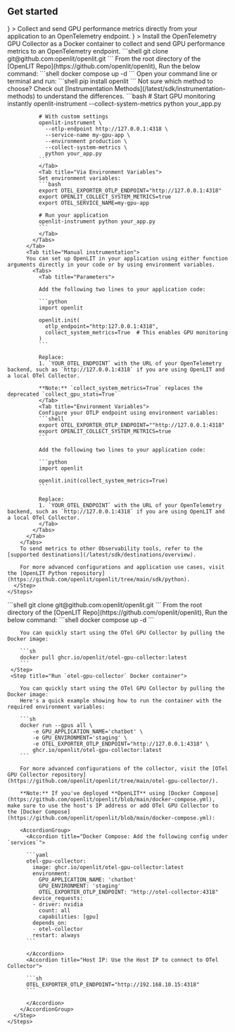 ## Get started 

<CardGroup cols={2}>
  <Card title="OpenLIT SDK" href="#using-the-sdk" 
  icon={
    <svg version="1.1" xmlns="http://www.w3.org/2000/svg" viewBox="0 0 500 500">
    <path d="M0 0 C3 1 3 1 4.08740234 2.58789062 C4.41691895 3.27044922 4.74643555 3.95300781 5.0859375 4.65625 C5.45710693 5.42324219 5.82827637 6.19023437 6.21069336 6.98046875 C6.59491455 7.81191406 6.97913574 8.64335937 7.375 9.5 C7.77275635 10.35207031 8.1705127 11.20414063 8.58032227 12.08203125 C22.46135214 42.65823412 23.66936921 77.60953263 12.21386719 109.16552734 C7.69637021 120.77847017 1.77281789 131.92419421 -5.5625 142 C-19.59028713 161.71559148 -23.82218724 184.66442954 -20.66601562 208.52490234 C-19.84714145 213.16352495 -18.55850652 217.55005374 -17 222 C-16.649375 223.03640625 -16.29875 224.0728125 -15.9375 225.140625 C-7.75872327 246.83710216 9.08112677 264.34505875 29.96923828 274.12744141 C39.74625261 278.32833696 49.95334681 281.22965412 60.6171875 280.95703125 C62.12759047 280.93460465 63.63800818 280.91315354 65.1484375 280.89257812 C67.49586263 280.85588442 69.84250562 280.81333293 72.18945312 280.75317383 C94.82425605 280.2017515 112.58069249 287.00300851 129.125 302.75 C142.57589518 316.576269 148.43546789 333.9686872 148.36645508 352.97875977 C147.74041052 376.94909019 134.1276686 398.81320938 118.0390625 415.83984375 C116.14010674 417.85157275 114.38578319 419.9303668 112.625 422.0625 C108.29366055 427.02258227 103.19760221 430.98719721 98 435 C97.12214844 435.68191406 96.24429688 436.36382812 95.33984375 437.06640625 C62.01189038 462.14826806 20.12413718 472.44067076 -21.1887207 467.17993164 C-38.14197142 464.62309806 -53.62378264 459.52101412 -69 452 C-70.01586182 451.5064502 -70.01586182 451.5064502 -71.05224609 451.00292969 C-80.10532401 446.54855777 -88.15784157 441.39887831 -96 435 C-96.56605957 434.54077148 -97.13211914 434.08154297 -97.71533203 433.60839844 C-130.00202047 407.25371691 -150.64903751 369.56694426 -155 328 C-155.30590475 322.66321144 -155.3910867 317.34327068 -155.375 312 C-155.37412384 311.28211304 -155.37324768 310.56422607 -155.37234497 309.82458496 C-155.21792238 271.22641679 -139.95438247 240.07796513 -118.82714844 208.72949219 C-107.68630212 192.17018281 -97.41280352 175.02126205 -87 158 C-86.46962128 157.13353851 -86.46962128 157.13353851 -85.92852783 156.24957275 C-71.1484922 132.10055157 -56.82179894 107.71181912 -43 83 C-42.38930664 81.91154785 -41.77861328 80.8230957 -41.14941406 79.70166016 C-26.52867806 53.60487159 -12.57175173 27.15127707 0 0 Z " fill="#F97905" transform="translate(248,16)"/>
    <path d="M0 0 C0.73619064 -0.00570007 1.47238129 -0.01140015 2.23088074 -0.01727295 C3.78842741 -0.02671256 5.34599395 -0.03325281 6.90356445 -0.03710938 C9.27395961 -0.04679731 11.64348078 -0.07782175 14.01367188 -0.109375 C15.52994279 -0.11590741 17.04621988 -0.12115695 18.5625 -0.125 C19.26582962 -0.1373468 19.96915924 -0.1496936 20.69380188 -0.16241455 C25.35837983 -0.14153847 28.53973169 0.7054593 32.48046875 3.203125 C34.91637037 6.85697743 34.54314256 8.00611987 34.12109375 12.28515625 C33.23232785 26.20430365 33.76624894 38.03522688 43.41796875 49.015625 C52.98005624 58.71342363 63.46606113 59.5697118 76.66430664 59.89526367 C84.39659004 59.94821934 92.13559075 59.76408921 99.85305786 59.27194214 C100.78334808 59.22175934 101.71363831 59.17157654 102.67211914 59.11987305 C103.48290421 59.0646196 104.29368927 59.00936615 105.12904358 58.95243835 C108.34910391 59.29573064 110.01209677 60.09943881 112.48046875 62.203125 C113.11538696 65.16320801 113.11538696 65.16320801 113.12744141 68.83007812 C113.136203 69.4986937 113.1449646 70.16730927 113.1539917 70.85618591 C113.17599838 73.06624254 113.16143177 75.2742981 113.14453125 77.484375 C113.1478991 79.01990137 113.15275147 80.55542514 113.1590271 82.09094238 C113.16640003 85.30909608 113.15568056 88.52655588 113.13232422 91.74462891 C113.10383479 95.87122065 113.12023672 99.99618673 113.15018654 104.12271881 C113.16824901 107.29352076 113.16250664 110.46393683 113.14954758 113.63475037 C113.14621058 115.15620618 113.15031104 116.67769695 113.16194534 118.19911194 C113.17463856 120.32574311 113.15530639 122.44973738 113.12744141 124.57617188 C113.12346344 125.78623901 113.11948547 126.99630615 113.11538696 128.24304199 C112.48046875 131.203125 112.48046875 131.203125 110.2494812 133.10317993 C107.39215531 134.23820607 105.57993918 134.53153015 102.52929688 134.42919922 C101.09124695 134.39595047 101.09124695 134.39595047 99.62414551 134.36203003 C98.08349426 134.31044235 98.08349426 134.31044235 96.51171875 134.2578125 C94.30862814 134.23133882 92.10549801 134.2080033 89.90234375 134.1875 C86.44895035 134.14249827 83.0005178 134.07881536 79.54882812 133.95996094 C63.5284852 133.13186085 63.5284852 133.13186085 49.43359375 139.6328125 C41.3720909 148.17130007 43.0853155 162.17111318 43.38671875 173.11328125 C43.46709278 175.44116841 43.55524334 177.7686308 43.64611816 180.09613037 C43.78729387 184.04097998 43.85865213 187.98702117 43.93359375 191.93359375 C44.01921874 196.35941019 44.11127877 200.7838726 44.26031494 205.20806885 C44.32336823 207.15710114 44.32336823 207.15710114 44.38769531 209.14550781 C44.42912659 210.29432434 44.47055786 211.44314087 44.51324463 212.62677002 C44.48046875 215.203125 44.48046875 215.203125 43.48046875 216.203125 C41.70348736 216.31785837 39.9219543 216.36276701 38.14135742 216.38012695 C36.42773262 216.39937981 36.42773262 216.39937981 34.67948914 216.41902161 C33.4317421 216.42640854 32.18399506 216.43379547 30.8984375 216.44140625 C28.97890007 216.45351387 28.97890007 216.45351387 27.02058411 216.46586609 C24.29928722 216.48092188 21.57801664 216.49074091 18.85668945 216.49829102 C15.40155136 216.50926003 11.94707451 216.54353307 8.49216747 216.58346272 C5.1692869 216.61623567 1.846467 216.6204375 -1.4765625 216.62890625 C-2.702043 216.64641434 -3.9275235 216.66392242 -5.19013977 216.68196106 C-17.30306881 216.6518553 -26.88801788 213.52307516 -36.51953125 206.203125 C-37.55078125 205.48125 -38.58203125 204.759375 -39.64453125 204.015625 C-47.98012265 196.79144579 -52.98227793 184.91273642 -54.51953125 174.203125 C-54.78280851 169.37189647 -54.79621431 164.5408002 -54.83203125 159.703125 C-54.86103516 158.39730469 -54.89003906 157.09148437 -54.91992188 155.74609375 C-54.92830078 154.48410156 -54.93667969 153.22210938 -54.9453125 151.921875 C-54.95989502 150.77654297 -54.97447754 149.63121094 -54.98950195 148.45117188 C-54.26116317 143.41749957 -51.75388174 140.34252545 -48.08203125 136.953125 C-43.2573074 133.65819164 -39.55533991 132.96424848 -33.73242188 133.09057617 C-32.3595807 133.11302772 -30.98673716 133.13533443 -29.6138916 133.15751648 C-28.89139725 133.17279577 -28.16890289 133.18807507 -27.42451477 133.20381737 C-23.56067737 133.27645784 -19.69643349 133.28603841 -15.83203125 133.30664062 C-10.93108167 133.33614155 -6.03252099 133.38367285 -1.1328125 133.5012207 C18.54659635 134.8365118 18.54659635 134.8365118 36.44303894 128.58602905 C43.37854669 121.79369729 44.55348974 112.49713963 44.74707031 103.17089844 C44.73271691 101.2023497 44.70616252 99.23385552 44.66796875 97.265625 C44.66164429 96.26776978 44.65531982 95.26991455 44.64880371 94.24182129 C44.43620442 80.865289 42.88522719 70.18275291 33.23046875 60.453125 C23.76872913 52.01204875 14.20996024 50.08577343 1.76269531 50.69433594 C-0.40517551 50.84993064 -2.57102655 51.0421874 -4.73071289 51.28637695 C-8.97912158 51.15955323 -11.27314656 49.3706721 -14.30273438 46.53271484 C-16.09810075 43.09543838 -15.98728964 39.71987498 -15.98828125 35.9296875 C-15.99589478 35.12832367 -16.0035083 34.32695984 -16.01135254 33.50131226 C-16.02214106 31.80852365 -16.0250117 30.11566855 -16.02050781 28.42285156 C-16.01953695 25.84326063 -16.06113635 23.26666046 -16.10546875 20.6875 C-16.11067738 19.03906867 -16.11336392 17.39062705 -16.11328125 15.7421875 C-16.13787415 14.59346664 -16.13787415 14.59346664 -16.16296387 13.42153931 C-16.111789 9.42120444 -15.69351035 6.91599434 -13.16992188 3.73193359 C-9.06010722 -0.18935051 -5.3878874 0.03227768 0 0 Z " fill="#F95A1D" transform="translate(301.51953125,58.796875)"/>
    <path d="M0 0 C0.75595459 0.81259277 1.51190918 1.62518555 2.29077148 2.46240234 C6.81707283 6.20736754 11.71767693 5.67331302 17.34765625 5.6015625 C18.98183754 5.61357193 18.98183754 5.61357193 20.64903259 5.62582397 C24.12056916 5.64886174 27.5909322 5.63943779 31.0625 5.625 C34.53741792 5.62115207 38.01181933 5.62458725 41.48667908 5.64559937 C43.64579685 5.65768497 45.80505975 5.6550255 47.96412659 5.63589478 C48.94542038 5.63955048 49.92671417 5.64320618 50.93774414 5.64697266 C51.79678848 5.64299469 52.65583282 5.63901672 53.54090881 5.63491821 C56.75792016 6.1125224 58.51413704 6.88513616 61 9 C61.63491821 11.96008301 61.63491821 11.96008301 61.64697266 15.62695312 C61.65573425 16.2955687 61.66449585 16.96418427 61.67352295 17.65306091 C61.69552963 19.86311754 61.68096302 22.0711731 61.6640625 24.28125 C61.66743035 25.81677637 61.67228272 27.35230014 61.67855835 28.88781738 C61.68593128 32.10597108 61.67521181 35.32343088 61.65185547 38.54150391 C61.62336604 42.66809565 61.63976797 46.79306173 61.66971779 50.91959381 C61.68778026 54.09039576 61.68203789 57.26081183 61.66907883 60.43162537 C61.66574183 61.95308118 61.66984229 63.47457195 61.68147659 64.99598694 C61.69416981 67.12261811 61.67483764 69.24661238 61.64697266 71.37304688 C61.64299469 72.58311401 61.63901672 73.79318115 61.63491821 75.03991699 C61 78 61 78 58.78764343 79.88716125 C55.89223779 81.04301912 53.85458192 81.39386375 50.75073242 81.43237305 C49.73005173 81.45216721 48.70937103 81.47196136 47.65776062 81.49235535 C46.02312614 81.50194023 46.02312614 81.50194023 44.35546875 81.51171875 C43.2305452 81.52966995 42.10562164 81.54762115 40.9466095 81.56611633 C37.36027757 81.62021716 33.77407875 81.65411525 30.1875 81.6875 C27.75323669 81.72067317 25.31899094 81.75516282 22.88476562 81.79101562 C16.92329643 81.87594363 10.96181001 81.94429466 5 82 C5 81.01 5 80.02 5 79 C22.16 79 39.32 79 57 79 C57 78.34 57 77.68 57 77 C57.99 77 58.98 77 60 77 C59.89233895 68.87209021 59.77967364 60.74427162 59.66066074 52.61652088 C59.60555169 48.84227645 59.55215136 45.06802412 59.50268555 41.29370117 C59.45486416 37.6496854 59.40251577 34.00575994 59.34705925 30.36185265 C59.32671598 28.97325586 59.30799003 27.58463438 59.29092598 26.19599342 C59.26670363 24.24754726 59.23614106 22.29918307 59.20532227 20.35083008 C59.18200584 18.68870232 59.18200584 18.68870232 59.15821838 16.99299622 C59.01194269 14.22591821 58.62430102 11.69507116 58 9 C57.39500671 9.00222061 56.79001343 9.00444122 56.16668701 9.00672913 C49.87268667 9.0288443 43.57869735 9.04393271 37.28466797 9.05493164 C34.93537955 9.05996189 32.58609427 9.0667868 30.23681641 9.07543945 C26.86099474 9.08756218 23.48521445 9.0932414 20.109375 9.09765625 C19.05820496 9.10281754 18.00703491 9.10797882 16.92401123 9.11329651 C15.94329651 9.11337204 14.96258179 9.11344757 13.95214844 9.11352539 C13.09055115 9.115746 12.22895386 9.11796661 11.34124756 9.12025452 C9.09287013 9.00477013 7.15584672 8.62859079 5 8 C5 7.34 5 6.68 5 6 C3.02 6 1.04 6 -1 6 C-0.67 4.02 -0.34 2.04 0 0 Z " fill="#EF8B65" transform="translate(353,112)"/>
    <path d="M0 0 C0.74330566 -0.0033284 1.48661133 -0.0066568 2.25244141 -0.01008606 C3.82258486 -0.01514419 5.39273903 -0.01749473 6.96289062 -0.01733398 C9.36606483 -0.01952311 11.76878183 -0.03769732 14.171875 -0.05664062 C15.6979151 -0.05957424 17.22395737 -0.06155925 18.75 -0.0625 C19.82822021 -0.07327827 19.82822021 -0.07327827 20.92822266 -0.08427429 C24.63580276 -0.06726934 26.20533939 0.05486167 29.375 2.16796875 C28.26987061 2.18255127 27.16474121 2.19713379 26.02612305 2.2121582 C21.92764861 2.27011141 17.82972533 2.34734394 13.73168945 2.43041992 C11.95769188 2.46368339 10.1835881 2.49171093 8.40942383 2.5144043 C5.85972824 2.54792477 3.31100708 2.6002374 0.76171875 2.65625 C-0.03212723 2.66263992 -0.82597321 2.66902985 -1.64387512 2.6756134 C-5.90232196 2.71324158 -5.90232196 2.71324158 -9.52416992 4.69995117 C-10.06908081 5.42661987 -10.06908081 5.42661987 -10.625 6.16796875 C-11.285 6.16796875 -11.945 6.16796875 -12.625 6.16796875 C-12.64981234 11.0426395 -12.6679131 15.91727307 -12.67993164 20.79199219 C-12.68494473 22.44857423 -12.69175689 24.10515188 -12.70043945 25.76171875 C-12.71263793 28.14975064 -12.71825867 30.53772377 -12.72265625 32.92578125 C-12.72781754 33.66039581 -12.73297882 34.39501038 -12.73829651 35.15188599 C-12.73874023 39.26575697 -12.42710299 43.13247484 -11.625 47.16796875 C-10.70686523 47.18778809 -9.78873047 47.20760742 -8.84277344 47.22802734 C-5.42828175 47.3062383 -2.01422298 47.39293459 1.39990234 47.48535156 C2.87605536 47.52357541 4.35229943 47.55843978 5.82861328 47.58984375 C7.95378094 47.63563861 10.07832542 47.69360712 12.203125 47.75390625 C14.1197998 47.8010376 14.1197998 47.8010376 16.07519531 47.84912109 C20.67702476 48.29377848 23.23676844 49.60203219 26.1875 53.10546875 C26.909375 54.11609375 27.63125 55.12671875 28.375 56.16796875 C28.045 57.15796875 27.715 58.14796875 27.375 59.16796875 C27.03355957 58.67135742 26.69211914 58.17474609 26.34033203 57.66308594 C23.60913037 54.30069944 21.58411188 52.40926164 17.25292969 51.54492188 C13.57163433 51.36264911 9.9350756 51.34600941 6.25 51.41796875 C3.74745438 51.43586233 1.24478442 51.44155535 -1.2578125 51.43359375 C-2.36012207 51.45196289 -3.46243164 51.47033203 -4.59814453 51.48925781 C-8.89873915 51.03276624 -11.29881068 49.4102726 -14.40820312 46.49755859 C-16.2035695 43.06028213 -16.09275839 39.68471873 -16.09375 35.89453125 C-16.10136353 35.09316742 -16.10897705 34.29180359 -16.11682129 33.46615601 C-16.12760981 31.7733674 -16.13048045 30.0805123 -16.12597656 28.38769531 C-16.1250057 25.80810438 -16.1666051 23.23150421 -16.2109375 20.65234375 C-16.21614613 19.00391242 -16.21883267 17.3554708 -16.21875 15.70703125 C-16.23514526 14.94121735 -16.25154053 14.17540344 -16.26843262 13.38638306 C-16.21725775 9.38604819 -15.7989791 6.88083809 -13.27539062 3.69677734 C-9.13279252 -0.25578632 -5.42705527 0.00840184 0 0 Z " fill="#EB865B" transform="translate(301.625,58.83203125)"/>
    <path d="M0 0 C-0.85306229 0.68302689 -1.70612457 1.36605377 -2.58503723 2.06977844 C-7.26138903 6.07424734 -11.3115632 9.6315432 -13.06576538 15.66659546 C-13.36576255 19.76057665 -13.33021015 23.69983437 -13.13671875 27.79296875 C-13.11172944 29.27549707 -13.09228448 30.75812809 -13.07807922 32.24079895 C-13.0270985 36.10463272 -12.90488101 39.96280924 -12.76568604 43.82434082 C-12.63494562 47.77594704 -12.56799519 51.72856687 -12.49804688 55.68164062 C-12.41850095 60.11505574 -12.33321326 64.54728146 -12.19450378 68.97929382 C-12.15569595 70.28187637 -12.11688812 71.58445892 -12.0769043 72.92651367 C-12.03848923 74.07834641 -12.00007416 75.23017914 -11.960495 76.41691589 C-12 79 -12 79 -13 80 C-14.8037898 80.10427487 -16.61166824 80.13854319 -18.41845703 80.14526367 C-19.57701202 80.15164352 -20.73556702 80.15802338 -21.92922974 80.16459656 C-23.8243782 80.16626579 -23.8243782 80.16626579 -25.7578125 80.16796875 C-27.04936249 80.17129715 -28.34091248 80.17462555 -29.67160034 80.17805481 C-32.41388787 80.18405555 -35.15614386 80.18589398 -37.8984375 80.18530273 C-41.39869556 80.1852016 -44.89874855 80.19879895 -48.39895821 80.21607494 C-51.74774572 80.22993541 -55.09649671 80.2292859 -58.4453125 80.23046875 C-59.69659943 80.23765427 -60.94788635 80.24483978 -62.23709106 80.25224304 C-68.20507235 80.23664918 -73.38072725 80.08770514 -79 78 C-75.65301432 76.93655572 -72.96908814 77.0500234 -69.49316406 77.41772461 C-63.35768373 77.99695437 -57.2691498 78.21457327 -51.109375 78.31640625 C-50.15820801 78.33505737 -49.20704102 78.3537085 -48.22705078 78.3729248 C-44.7347787 78.44029848 -41.242381 78.5010306 -37.75 78.5625 C-29.9125 78.706875 -22.075 78.85125 -14 79 C-14.33 56.23 -14.66 33.46 -15 10 C-14.34 9.67 -13.68 9.34 -13 9 C-13 8.34 -13 7.68 -13 7 C-11.68 7 -10.36 7 -9 7 C-9 6.01 -9 5.02 -9 4 C-8.01 4 -7.02 4 -6 4 C-6 2.68 -6 1.36 -6 0 C-3 -1 -3 -1 0 0 Z " fill="#E19672" transform="translate(358,195)"/>
    <path d="M0 0 C0.495 0.99 0.495 0.99 1 2 C1.99 2.495 1.99 2.495 3 3 C-0.52424045 4.08289317 -3.80233275 4.13708559 -7.47753906 4.15771484 C-8.79280579 4.16797699 -10.10807251 4.17823914 -11.4631958 4.18881226 C-12.16389442 4.19225018 -12.86459305 4.1956881 -13.58652496 4.19923019 C-15.79025586 4.21106983 -17.99379522 4.23053668 -20.19744873 4.25234985 C-26.46180777 4.31378617 -32.72614665 4.36790827 -38.99072266 4.40136719 C-42.82751325 4.42240688 -46.66395278 4.45778426 -50.50054169 4.50212479 C-51.95641679 4.51621218 -53.41235399 4.52499069 -54.86829376 4.52817917 C-65.78156787 4.52114187 -65.78156787 4.52114187 -76 8 C-76.33 8.66 -76.66 9.32 -77 10 C-78.32 10 -79.64 10 -81 10 C-81 10.66 -81 11.32 -81 12 C-81.66 12 -82.32 12 -83 12 C-81.21595532 7.45879535 -78.08649991 5.02671692 -73.76812744 2.90174866 C-70.40689211 1.80678843 -67.55826943 1.72666565 -64.02246094 1.69702148 C-63.34058716 1.68858215 -62.65871338 1.68014282 -61.95617676 1.67144775 C-59.71556867 1.64577786 -57.47509192 1.63355817 -55.234375 1.62109375 C-53.67448898 1.6049132 -52.11461303 1.58773262 -50.55474854 1.56959534 C-46.45842127 1.52399899 -42.36208053 1.489139 -38.265625 1.45739746 C-31.69461443 1.40542373 -25.12375106 1.34052862 -18.55292511 1.26918221 C-16.25451486 1.24629431 -13.95612362 1.23006361 -11.65765381 1.21446228 C-10.25842066 1.20106267 -8.85918955 1.18744848 -7.45996094 1.17358398 C-5.62059967 1.15931618 -5.62059967 1.15931618 -3.74407959 1.14476013 C-1.08846759 1.31142568 -1.08846759 1.31142568 0 0 Z " fill="#F08B63" transform="translate(332,190)"/>
    <path d="M0 0 C1.18851562 0.00902344 2.37703125 0.01804687 3.6015625 0.02734375 C4.51679688 0.03894531 5.43203125 0.05054688 6.375 0.0625 C-13.01206447 12.98720965 -48.99198273 10.18307472 -70.625 6.0625 C-70.625 5.7325 -70.625 5.4025 -70.625 5.0625 C-70.05616592 5.06694122 -69.48733185 5.07138245 -68.90126038 5.07595825 C-62.94713875 5.12042163 -56.99306479 5.1504614 -51.03881836 5.17236328 C-48.82069989 5.18238174 -46.6025945 5.19600026 -44.38452148 5.21337891 C-41.18470011 5.23781051 -37.98505433 5.24902496 -34.78515625 5.2578125 C-33.80354019 5.26813507 -32.82192413 5.27845764 -31.81056213 5.28909302 C-26.49381941 5.28994717 -21.6988911 4.86027732 -16.54930115 3.50534058 C-13.89047565 2.89346347 -11.33796767 2.92337345 -8.625 3.0625 C-8.625 2.4025 -8.625 1.7425 -8.625 1.0625 C-5.74084117 -0.37957941 -3.20778472 -0.03144887 0 0 Z " fill="#EE9F53" transform="translate(290.625,475.9375)"/>
    <path d="M0 0 C0.75450439 0.81114258 1.50900879 1.62228516 2.28637695 2.45800781 C6.82344621 6.21185358 11.77094119 5.70977723 17.41796875 5.671875 C19.05926506 5.69099945 19.05926506 5.69099945 20.73371887 5.71051025 C24.21857742 5.74676245 27.7024696 5.74951894 31.1875 5.75 C34.68288174 5.77161349 38.17811747 5.80006344 41.67341614 5.83233643 C43.84580127 5.85009792 46.01826289 5.86038129 48.1907196 5.86248779 C49.17216446 5.86629456 50.15360931 5.87010132 51.16479492 5.87402344 C52.02828049 5.87448669 52.89176605 5.87494995 53.78141785 5.87542725 C56 6 56 6 59 7 C59.495 10.465 59.495 10.465 60 14 C59.34 13.34 58.68 12.68 58 12 C58 11.01 58 10.02 58 9 C57.39500671 9.00222061 56.79001343 9.00444122 56.16668701 9.00672913 C49.87268667 9.0288443 43.57869735 9.04393271 37.28466797 9.05493164 C34.93537955 9.05996189 32.58609427 9.0667868 30.23681641 9.07543945 C26.86099474 9.08756218 23.48521445 9.0932414 20.109375 9.09765625 C19.05820496 9.10281754 18.00703491 9.10797882 16.92401123 9.11329651 C15.94329651 9.11337204 14.96258179 9.11344757 13.95214844 9.11352539 C13.09055115 9.115746 12.22895386 9.11796661 11.34124756 9.12025452 C9.09287013 9.00477013 7.15584672 8.62859079 5 8 C5 7.34 5 6.68 5 6 C3.02 6 1.04 6 -1 6 C-0.67 4.02 -0.34 2.04 0 0 Z " fill="#F07D52" transform="translate(353,112)"/>
    <path d="M0 0 C1.32 0.33 2.64 0.66 4 1 C-0.53959721 6.46170289 -5.25216446 11.77170719 -11 16 C-11.66 16 -12.32 16 -13 16 C-13.75 13.75 -13.75 13.75 -14 11 C-12.1875 8.6875 -12.1875 8.6875 -10 7 C-9.34 7 -8.68 7 -8 7 C-7.67 5.35 -7.34 3.7 -7 2 C-2.25 2.875 -2.25 2.875 0 4 C0 2.68 0 1.36 0 0 Z M-5 3 C-4 5 -4 5 -4 5 Z " fill="#F58928" transform="translate(360,433)"/>
    <path d="M0 0 C5.03227905 1.48339569 7.93289784 4.47030469 11.5 8.125 C12.07516357 8.70741455 12.65032715 9.2898291 13.24291992 9.88989258 C23 19.96806701 23 19.96806701 23 25 C19.99390037 23.99796679 18.93823179 23.39971554 17 21 C17 20.01 17 19.02 17 18 C16.34 18 15.68 18 15 18 C15 16.68 15 15.36 15 14 C12.69 13.67 10.38 13.34 8 13 C7.6596875 11.6078125 7.6596875 11.6078125 7.3125 10.1875 C5.75837871 6.41320544 4.44428247 5.94292857 1 4 C0.1875 1.8125 0.1875 1.8125 0 0 Z " fill="#F18E32" transform="translate(364,309)"/>
    <path d="M0 0 C1.32 0.33 2.64 0.66 4 1 C4 17.5 4 34 4 51 C2.68 51.66 1.36 52.32 0 53 C-0.33 53.99 -0.66 54.98 -1 56 C-2.95597184 57.39712274 -4.95436401 58.73779907 -7 60 C-7.66 59.67 -8.32 59.34 -9 59 C-8.21536377 58.47277344 -7.43072754 57.94554687 -6.62231445 57.40234375 C-1.38770001 53.20167072 2.09473005 49.80125954 2.93994141 42.921875 C3.29353745 36.93940174 3.05725945 30.98227803 2.8125 25 C2.7744128 22.90763529 2.74116793 20.81517653 2.71289062 18.72265625 C2.63716922 14.91289569 2.55718801 11.10428246 2.40161133 7.296875 C2.3728743 6.53729492 2.34413727 5.77771484 2.31452942 4.99511719 C2.0931468 2.68649593 2.0931468 2.68649593 0 0 Z " fill="#D97E5A" transform="translate(342,130)"/>
    <path d="M0 0 C1.9375 0.75 1.9375 0.75 4 2 C4.75 4.125 4.75 4.125 5 6 C5.66 6 6.32 6 7 6 C7.33 7.65 7.66 9.3 8 11 C8.99 11.33 9.98 11.66 11 12 C12.6875 15.0625 12.6875 15.0625 14 18 C14.99 18 15.98 18 17 18 C17.33 18.99 17.66 19.98 18 21 C18.66 21.33 19.32 21.66 20 22 C20.33333333 23.66666667 20.66666667 25.33333333 21 27 C21.66 27.33 22.32 27.66 23 28 C22.67 28.99 22.34 29.98 22 31 C15.61956112 23.88504325 9.55076494 16.71672072 4.25 8.75 C3.60538818 7.78501587 3.60538818 7.78501587 2.94775391 6.80053711 C0 2.27175947 0 2.27175947 0 0 Z " fill="#F0A861" transform="translate(114,406)"/>
    <path d="M0 0 C0.33 0 0.66 0 1 0 C0.47162512 6.4105242 -0.70388989 11.99828384 -2.8125 18.0625 C-3.06064453 18.81337891 -3.30878906 19.56425781 -3.56445312 20.33789062 C-5.30861488 25.47273834 -7.48594687 30.19548632 -10 35 C-10.33 35 -10.66 35 -11 35 C-11 33.02 -11 31.04 -11 29 C-10.67 29 -10.34 29 -10 29 C-9.67 27.35 -9.34 25.7 -9 24 C-8.34 24 -7.68 24 -7 24 C-7 22.35 -7 20.7 -7 19 C-6.34 19 -5.68 19 -5 19 C-4.7834375 17.1128125 -4.7834375 17.1128125 -4.5625 15.1875 C-4.26251314 12.57332877 -3.84186703 10.52560108 -3 8 C-2.34 8 -1.68 8 -1 8 C-1.020625 6.865625 -1.04125 5.73125 -1.0625 4.5625 C-1 1 -1 1 0 0 Z " fill="#EFA156" transform="translate(264,104)"/>
    <path d="M0 0 C1.44197868 2.88395737 1.58833581 5.82430479 2 9 C1.34 9 0.68 9 0 9 C0 8.34 0 7.68 0 7 C-0.99 7 -1.98 7 -3 7 C-3.0825 7.639375 -3.165 8.27875 -3.25 8.9375 C-4.29520372 13.20541517 -6.14091826 17.03107667 -8 21 C-9.32 21 -10.64 21 -12 21 C-12.33 22.98 -12.66 24.96 -13 27 C-13.66 26.67 -14.32 26.34 -15 26 C-13.49976334 20.38304249 -10.68868655 16.08729032 -7.5 11.3125 C-7.00113281 10.55388672 -6.50226563 9.79527344 -5.98828125 9.01367188 C-4.66545975 7.00461456 -3.33517107 5.00086313 -2 3 C-1.34 2.01 -0.68 1.02 0 0 Z " fill="#ED9F52" transform="translate(124,233)"/>
    <path d="M0 0 C3 1 3 1 5 3 C5.99 3 6.98 3 8 3 C10.00293347 6.00440021 10.49271626 7.70993945 11.125 11.1875 C11.29257812 12.08855469 11.46015625 12.98960937 11.6328125 13.91796875 C11.75398438 14.60503906 11.87515625 15.29210937 12 16 C8.21442819 14.51251262 6.58432807 12.44650134 4.3125 9.125 C3.71050781 8.26132813 3.10851562 7.39765625 2.48828125 6.5078125 C1.15148879 4.25526457 0.44582106 2.55604076 0 0 Z " fill="#F16C3A" transform="translate(252,247)"/>
    <path d="M0 0 C0.33 0 0.66 0 1 0 C1 7.59 1 15.18 1 23 C0.34 23 -0.32 23 -1 23 C-2.35201312 18.94396064 -2.18417967 15.18420555 -2.1875 10.9375 C-2.19974609 10.10927734 -2.21199219 9.28105469 -2.22460938 8.42773438 C-2.22654297 7.63560547 -2.22847656 6.84347656 -2.23046875 6.02734375 C-2.23457764 5.30281006 -2.23868652 4.57827637 -2.24291992 3.83178711 C-2 2 -2 2 0 0 Z " fill="#EE9E50" transform="translate(225,197)"/>
    <path d="M0 0 C0.33 1.32 0.66 2.64 1 4 C0.34 4 -0.32 4 -1 4 C-1.144375 5.093125 -1.28875 6.18625 -1.4375 7.3125 C-2 11 -2 11 -3 14 C-3.0825 14.639375 -3.165 15.27875 -3.25 15.9375 C-4.36029556 18.99081279 -6.36999826 20.20390125 -9 22 C-9.66 22 -10.32 22 -11 22 C-9.48968084 16.73877829 -7.09625809 12.32767414 -4.375 7.625 C-3.95476562 6.88894531 -3.53453125 6.15289062 -3.1015625 5.39453125 C-2.07247236 3.5936235 -1.03689244 1.79642682 0 0 Z " fill="#F19540" transform="translate(219,74)"/>
    <path d="M0 0 C0.515625 0.268125 1.03125 0.53625 1.5625 0.8125 C4.15274238 2.12757272 4.15274238 2.12757272 7.625 3.3125 C11.59015839 5.2950792 11.49918567 6.09788274 13 10 C13.969375 10.309375 14.93875 10.61875 15.9375 10.9375 C19 12 19 12 20.875 15.125 C21.24625 16.07375 21.6175 17.0225 22 18 C17.58382351 16.57053238 14.91541066 14.3596864 11.5625 11.1875 C7.03484367 6.95115133 7.03484367 6.95115133 2.3125 2.9375 C1.549375 2.298125 0.78625 1.65875 0 1 C0 0.67 0 0.34 0 0 Z " fill="#F0AC5F" transform="translate(137,437)"/>
    <path d="M0 0 C0.99 0.33 1.98 0.66 3 1 C4.1875 4.0625 4.1875 4.0625 5 7 C4.34 7 3.68 7 3 7 C3 6.34 3 5.68 3 5 C1.68 5.33 0.36 5.66 -1 6 C-2.485 12.435 -2.485 12.435 -4 19 C-5.32 19 -6.64 19 -8 19 C-6.60121198 14.53202662 -4.86369228 10.36177921 -2.875 6.125 C-2.33617187 4.97257812 -1.79734375 3.82015625 -1.2421875 2.6328125 C-0.62730469 1.32957031 -0.62730469 1.32957031 0 0 Z " fill="#EEB070" transform="translate(248,16)"/>
    <path d="M0 0 C0.82638376 2.89234315 1 4.88742431 1 8 C1.66 8.66 2.32 9.32 3 10 C1.36587557 11.70840281 0.13093906 12.93453047 -2 14 C-2.33 14.99 -2.66 15.98 -3 17 C-5.0625 18.1875 -5.0625 18.1875 -7 19 C-5.17778624 12.38757278 -2.94776396 6.19479329 0 0 Z " fill="#F29843" transform="translate(108,259)"/>
    <path d="M0 0 C1.23835868 1.50398848 2.36324495 3.09927849 3.48046875 4.6953125 C3.15046875 5.6853125 2.82046875 6.6753125 2.48046875 7.6953125 C2.14265381 7.20087646 1.80483887 6.70644043 1.45678711 6.19702148 C-1.30058747 2.79296622 -3.35584349 0.9392629 -7.72216797 0.02392578 C-11.48092909 -0.21681816 -15.19081352 -0.27450739 -18.95703125 -0.2421875 C-20.26091797 -0.25830078 -21.56480469 -0.27441406 -22.90820312 -0.29101562 C-26.11305298 -0.32623376 -29.31468057 -0.32982234 -32.51953125 -0.3046875 C-32.51953125 -0.6346875 -32.51953125 -0.9646875 -32.51953125 -1.3046875 C-28.10323033 -1.50157273 -23.68648459 -1.68557673 -19.26953125 -1.8671875 C-18.01527344 -1.92326172 -16.76101563 -1.97933594 -15.46875 -2.03710938 C-14.26347656 -2.08544922 -13.05820312 -2.13378906 -11.81640625 -2.18359375 C-10.15109863 -2.25429077 -10.15109863 -2.25429077 -8.45214844 -2.32641602 C-5.08767358 -2.30148776 -2.59397962 -2.22722158 0 0 Z " fill="#F5B696" transform="translate(326.51953125,110.3046875)"/>
    <path d="M0 0 C2.6268119 3.94021786 3.49573542 7.89113881 4.6875 12.4375 C5.04424805 13.72624023 5.04424805 13.72624023 5.40820312 15.04101562 C5.62798828 15.87181641 5.84777344 16.70261719 6.07421875 17.55859375 C6.27619873 18.31454834 6.47817871 19.07050293 6.6862793 19.84936523 C7.02954029 22.20250616 6.72719845 23.75475491 6 26 C4.74335022 23.09399739 4 21.20395416 4 18 C3.34 18 2.68 18 2 18 C2 15.03 2 12.06 2 9 C1.34 9 0.68 9 0 9 C0 6.03 0 3.06 0 0 Z " fill="#EE994B" transform="translate(259,36)"/>
    <path d="M0 0 C2.97 0 5.94 0 9 0 C9 0.66 9 1.32 9 2 C9.99 2.33 10.98 2.66 12 3 C12 3.99 12 4.98 12 6 C13.65 6.33 15.3 6.66 17 7 C17.33 7.99 17.66 8.98 18 10 C13.48548686 8.6510689 9.67722719 6.83381706 5.625 4.4375 C4.56539062 3.81746094 3.50578125 3.19742187 2.4140625 2.55859375 C1.61742187 2.04425781 0.82078125 1.52992188 0 1 C0 0.67 0 0.34 0 0 Z " fill="#F09947" transform="translate(163,458)"/>
    <path d="M0 0 C0.97810945 3.40526993 0.81907717 5.54167419 0 9 C0 9.66 0 10.32 0 11 C-1.65 11.33 -3.3 11.66 -5 12 C-5 13.32 -5 14.64 -5 16 C-6.65 16.66 -8.3 17.32 -10 18 C-8.47146065 13.72813475 -6.28490519 10.00673137 -3.875 6.1875 C-3.50246094 5.59001953 -3.12992188 4.99253906 -2.74609375 4.37695312 C-1.8342952 2.91573749 -0.91764024 1.45755415 0 0 Z " fill="#F09841" transform="translate(180,143)"/>
    <path d="M0 0 C3.875 1.75 3.875 1.75 5 4 C5.15520557 6.32273159 5.25019167 8.64959313 5.31640625 10.9765625 C5.33718735 11.66181 5.35796844 12.3470575 5.37937927 13.05307007 C5.44480185 15.24361069 5.50372554 17.43427189 5.5625 19.625 C5.60569218 21.1093875 5.6493067 22.59376278 5.69335938 24.078125 C5.80047553 27.71862084 5.90176362 31.35925251 6 35 C5.34 35 4.68 35 4 35 C3.98541748 34.24380371 3.97083496 33.48760742 3.95581055 32.70849609 C3.88108 29.26349723 3.78450072 25.81944079 3.6875 22.375 C3.66494141 21.18519531 3.64238281 19.99539062 3.61914062 18.76953125 C3.43407535 12.74649766 3.25251461 8.24936674 0 3 C0 2.01 0 1.02 0 0 Z " fill="#E88258" transform="translate(331,61)"/>
    <path d="M0 0 C5.6276655 1.65078188 10.32867034 3.40666949 15 7 C15 7.33 15 7.66 15 8 C12.36 8.33 9.72 8.66 7 9 C7 8.34 7 7.68 7 7 C6.34 7 5.68 7 5 7 C5 6.34 5 5.68 5 5 C2.69 4.01 0.38 3.02 -2 2 C-1.34 1.34 -0.68 0.68 0 0 Z " fill="#EE9C4A" transform="translate(349,301)"/>
    <path d="M0 0 C0 0.66 0 1.32 0 2 C0.99 2 1.98 2 3 2 C3.33 3.32 3.66 4.64 4 6 C-2.28571429 8.42857143 -2.28571429 8.42857143 -6 7 C-5.39816251 4.97954558 -4.72693904 2.97888961 -4 1 C-2 0 -2 0 0 0 Z " fill="#F77907" transform="translate(251,21)"/>
    <path d="M0 0 C-1.26457031 1.22976562 -1.26457031 1.22976562 -2.5546875 2.484375 C-3.66172316 3.57264734 -4.76847939 4.66120398 -5.875 5.75 C-6.43058594 6.28882813 -6.98617188 6.82765625 -7.55859375 7.3828125 C-11.44008586 11.21475687 -11.44008586 11.21475687 -14 16 C-14.33 14.02 -14.66 12.04 -15 10 C-14.34 9.67 -13.68 9.34 -13 9 C-13 8.34 -13 7.68 -13 7 C-11.68 7 -10.36 7 -9 7 C-9 6.01 -9 5.02 -9 4 C-8.01 4 -7.02 4 -6 4 C-6 2.68 -6 1.36 -6 0 C-3 -1 -3 -1 0 0 Z " fill="#EB9066" transform="translate(358,195)"/>
    <path d="M0 0 C0.33 0.66 0.66 1.32 1 2 C0.690625 2.721875 0.38125 3.44375 0.0625 4.1875 C-1.22171408 7.5868902 -1.14135045 10.39556356 -1 14 C-5.75 16 -5.75 16 -8 16 C-6.42986223 10.03347646 -3.24970218 5.17090975 0 0 Z " fill="#F29B49" transform="translate(207,96)"/>
    <path d="M0 0 C2.39531135 3.1198191 4.60117791 6.33073142 6.75 9.625 C7.38421875 10.58664062 8.0184375 11.54828125 8.671875 12.5390625 C9.11015625 13.35117187 9.5484375 14.16328125 10 15 C9.67 15.66 9.34 16.32 9 17 C6.54002774 16.63384061 5.33661571 16.42851714 3.76953125 14.43359375 C1.42506072 9.54369808 0.38684659 5.41585229 0 0 Z " fill="#ED9D4D" transform="translate(233,246)"/>
    <path d="M0 0 C5.85580111 8.78370166 4.19827811 20.88781654 4 31 C3.67 31 3.34 31 3 31 C2.67 27.04 2.34 23.08 2 19 C1.67 19 1.34 19 1 19 C0.67 12.73 0.34 6.46 0 0 Z " fill="#F4B069" transform="translate(392,345)"/>
    <path d="M0 0 C1.22883003 2.45766005 1.12755529 4.29501693 0.71484375 6.98046875 C-0.71486607 11.01959431 -3.83649578 14.18718447 -7 17 C-7.66 17 -8.32 17 -9 17 C-7.51481201 12.95698825 -5.57122002 9.38853744 -3.375 5.6875 C-2.74335938 4.61886719 -2.11171875 3.55023438 -1.4609375 2.44921875 C-0.97882813 1.64097656 -0.49671875 0.83273438 0 0 Z " fill="#F09E51" transform="translate(190,126)"/>
    <path d="M0 0 C0.66 0 1.32 0 2 0 C2.33 0.99 2.66 1.98 3 3 C3.99 3 4.98 3 6 3 C6.33 3.99 6.66 4.98 7 6 C7.66 6.33 8.32 6.66 9 7 C9.33333333 8.66666667 9.66666667 10.33333333 10 12 C10.66 12.33 11.32 12.66 12 13 C11.67 13.99 11.34 14.98 11 16 C9.34549301 14.09026054 7.70149985 12.1729739 6.0625 10.25 C5.35963867 9.44175781 5.35963867 9.44175781 4.64257812 8.6171875 C0.41386388 3.62791314 0.41386388 3.62791314 0 0 Z " fill="#EE9D4F" transform="translate(125,421)"/>
    <path d="M0 0 C0.33 0 0.66 0 1 0 C3 8 5 16 7 24 C6.34 24.33 5.68 24.66 5 25 C4.79503906 24.36191406 4.59007812 23.72382813 4.37890625 23.06640625 C4.10949219 22.24011719 3.84007812 21.41382813 3.5625 20.5625 C3.29566406 19.73878906 3.02882812 18.91507813 2.75390625 18.06640625 C2.17844506 16.03780412 2.17844506 16.03780412 1 15 C0.06880211 9.9301448 -0.08997924 5.12881696 0 0 Z " fill="#F0AB63" transform="translate(226,222)"/>
    <path d="M0 0 C0.33 0.66 0.66 1.32 1 2 C1.99 1.67 2.98 1.34 4 1 C2.37621488 5.72373854 -0.10993018 9.94181834 -3 14 C-3.33 14 -3.66 14 -4 14 C-4 12.35 -4 10.7 -4 9 C-3.34 9 -2.68 9 -2 9 C-2 7.02 -2 5.04 -2 3 C-1.34 3 -0.68 3 0 3 C0 2.01 0 1.02 0 0 Z " fill="#F09B49" transform="translate(381,403)"/>
    <path d="M0 0 C1.48285242 0.95262034 2.96118201 1.91228405 4.4375 2.875 C5.67306641 3.67550781 5.67306641 3.67550781 6.93359375 4.4921875 C9 6 9 6 10 8 C9.67 8.66 9.34 9.32 9 10 C6.9375 10.625 6.9375 10.625 5 11 C3.9375 9.1875 3.9375 9.1875 3 7 C3.33 6.01 3.66 5.02 4 4 C3.01 4 2.02 4 1 4 C0.67 2.68 0.34 1.36 0 0 Z " fill="#F19840" transform="translate(255,276)"/>
    <path d="M0 0 C0.99 0 1.98 0 3 0 C1.46205865 3.17989806 -0.256479 6.21481974 -2.0625 9.25 C-2.58972656 10.14203125 -3.11695313 11.0340625 -3.66015625 11.953125 C-4.10230469 12.62859375 -4.54445312 13.3040625 -5 14 C-5.33 14 -5.66 14 -6 14 C-5.67 11.36 -5.34 8.72 -5 6 C-4.01 6 -3.02 6 -2 6 C-2 4.68 -2 3.36 -2 2 C-1.34 2 -0.68 2 0 2 C0 1.34 0 0.68 0 0 Z " fill="#EE9F52" transform="translate(241,154)"/>
    <path d="M0 0 C0.33 0 0.66 0 1 0 C1.7833257 7.98992213 1.7833257 7.98992213 -1.375 12.0625 C-4 14 -4 14 -6 14 C-4.50829734 9.0276578 -2.39542583 4.58154261 0 0 Z " fill="#F09948" transform="translate(236,41)"/>
    <path d="M0 0 C0.66 0.33 1.32 0.66 2 1 C1.34 2.32 0.68 3.64 0 5 C-0.66 5 -1.32 5 -2 5 C-2.33 5.99 -2.66 6.98 -3 8 C-4.95597184 9.39712274 -6.95436401 10.73779907 -9 12 C-9.66 11.67 -10.32 11.34 -11 11 C-7.37 7.37 -3.74 3.74 0 0 Z " fill="#EE9971" transform="translate(344,178)"/>
    <path d="M0 0 C0.33 0.66 0.66 1.32 1 2 C1.66 2 2.32 2 3 2 C3.33 3.65 3.66 5.3 4 7 C2.53932801 6.54917531 1.08151968 6.08906463 -0.375 5.625 C-1.18710938 5.36976563 -1.99921875 5.11453125 -2.8359375 4.8515625 C-5 4 -5 4 -7 2 C-4.69 1.34 -2.38 0.68 0 0 Z " fill="#F1923A" transform="translate(188,466)"/>
    <path d="M0 0 C-0.56589844 0.19335938 -1.13179688 0.38671875 -1.71484375 0.5859375 C-2.81505859 0.97652344 -2.81505859 0.97652344 -3.9375 1.375 C-5.03384766 1.75785156 -5.03384766 1.75785156 -6.15234375 2.1484375 C-8.18682116 2.85271413 -8.18682116 2.85271413 -9 5 C-10.32 5 -11.64 5 -13 5 C-13 5.66 -13 6.32 -13 7 C-13.66 7 -14.32 7 -15 7 C-13.7096828 4.12160009 -12.54593619 1.90945214 -10 0 C-6.24626908 -0.95839938 -3.6854684 -1.05071669 0 0 Z " fill="#ED8353" transform="translate(264,195)"/>
    <path d="M0 0 C1.0859375 3.7578125 1.0859375 3.7578125 0.3125 5.9375 C-1.29798794 8.46826676 -3.00633586 10.75712784 -5 13 C-5.66 13 -6.32 13 -7 13 C-5.35821735 8.22390502 -2.73453298 4.20617096 0 0 Z " fill="#F0A24F" transform="translate(152,189)"/>
    <path d="M0 0 C3.49107379 1.16369126 3.85222763 1.88973538 5.6875 4.9375 C6.34298828 6.00291016 6.34298828 6.00291016 7.01171875 7.08984375 C8 9 8 9 8 11 C4.99390037 9.99796679 3.93823179 9.39971554 2 7 C2 6.01 2 5.02 2 4 C1.34 4 0.68 4 0 4 C0 2.68 0 1.36 0 0 Z " fill="#EE9D50" transform="translate(379,323)"/>
    <path d="M0 0 C0.33 0 0.66 0 1 0 C1.05410687 1.77049689 1.09284119 3.54146849 1.125 5.3125 C1.14820312 6.29863281 1.17140625 7.28476562 1.1953125 8.30078125 C1 11 1 11 -1 14 C-1.66 14 -2.32 14 -3 14 C-2.48594831 9.03083364 -1.76615118 4.70973649 0 0 Z " fill="#EF9E50" transform="translate(100,279)"/>
    <path d="M0 0 C0.33 0.66 0.66 1.32 1 2 C-0.1796875 4.3828125 -0.1796875 4.3828125 -1.875 7.125 C-2.70644531 8.49011719 -2.70644531 8.49011719 -3.5546875 9.8828125 C-4.03164062 10.58148438 -4.50859375 11.28015625 -5 12 C-5.33 12 -5.66 12 -6 12 C-6.33 9.69 -6.66 7.38 -7 5 C-6.34 5 -5.68 5 -5 5 C-4.67 4.34 -4.34 3.68 -4 3 C-3.34 3 -2.68 3 -2 3 C-2 2.34 -2 1.68 -2 1 C-1.34 0.67 -0.68 0.34 0 0 Z " fill="#F09B4A" transform="translate(251,141)"/>
    <path d="M0 0 C0.66 0.33 1.32 0.66 2 1 C0.68 6.94 -0.64 12.88 -2 19 C-2.33 19 -2.66 19 -3 19 C-4.29605402 13.22666845 -3.53958368 10.27451995 -1 5 C-0.30859478 2.22111387 -0.30859478 2.22111387 0 0 Z " fill="#F0AD6B" transform="translate(229,177)"/>
    <path d="M0 0 C0.97533063 2.63339271 1.019574 3.92348347 0.3125 6.6875 C-1 9 -1 9 -3.125 9.8125 C-3.74375 9.874375 -4.3625 9.93625 -5 10 C-3.66511872 6.40608886 -2.03977277 3.24509304 0 0 Z " fill="#EFA257" transform="translate(163,171)"/>
    <path d="M0 0 C2.31 0 4.62 0 7 0 C3.59780735 2.74792483 -0.48464588 6 -5 6 C-5 5.34 -5 4.68 -5 4 C-4.01 4 -3.02 4 -2 4 C-2 3.34 -2 2.68 -2 2 C-1.34 2 -0.68 2 0 2 C0 1.34 0 0.68 0 0 Z " fill="#EE9C50" transform="translate(316,465)"/>
    <path d="M0 0 C1.0169313 2.65498232 1.13022151 3.69155375 0.00390625 6.359375 C-0.47175781 7.14828125 -0.94742188 7.9371875 -1.4375 8.75 C-1.91058594 9.54921875 -2.38367188 10.3484375 -2.87109375 11.171875 C-3.24363281 11.77515625 -3.61617187 12.3784375 -4 13 C-4.66 13 -5.32 13 -6 13 C-4.58707905 8.1725201 -2.57025846 4.2837641 0 0 Z " fill="#EFAE6B" transform="translate(226,61)"/>
    <path d="M0 0 C-2.43414237 1.62276158 -4.31319446 2.61744792 -7 3.625 C-8.0209375 4.01558594 -8.0209375 4.01558594 -9.0625 4.4140625 C-11 5 -11 5 -14 5 C-14 4.34 -14 3.68 -14 3 C-9.07015675 0.96006486 -5.42039575 -0.40652968 0 0 Z " fill="#ECA45B" transform="translate(311,471)"/>
    <path d="M0 0 C1.32 0.33 2.64 0.66 4 1 C2.02 3.31 0.04 5.62 -2 8 C-4 5 -4 5 -4 3 C-2.68 3.33 -1.36 3.66 0 4 C0 2.68 0 1.36 0 0 Z " fill="#F2AB6B" transform="translate(360,433)"/>
    <path d="M0 0 C3.7910119 1.44950455 7.3874638 3.15172566 11 5 C11 5.33 11 5.66 11 6 C8.36 5.67 5.72 5.34 3 5 C3 4.34 3 3.68 3 3 C2.01 2.67 1.02 2.34 0 2 C0 1.34 0 0.68 0 0 Z " fill="#EFA562" transform="translate(265,284)"/>
    <path d="M0 0 C0.66 1.32 1.32 2.64 2 4 C1.360625 4.12375 0.72125 4.2475 0.0625 4.375 C-0.9584375 4.684375 -0.9584375 4.684375 -2 5 C-2.33 5.66 -2.66 6.32 -3 7 C-4.0625 5.125 -4.0625 5.125 -5 3 C-4.67 2.34 -4.34 1.68 -4 1 C-2.02 1.495 -2.02 1.495 0 2 C0 1.34 0 0.68 0 0 Z " fill="#F6642C" transform="translate(268,258)"/>
    <path d="M0 0 C0.33 1.32 0.66 2.64 1 4 C0.34 4 -0.32 4 -1 4 C-1.0825 4.78375 -1.165 5.5675 -1.25 6.375 C-2 9 -2 9 -4.0625 10.3125 C-5.0215625 10.6528125 -5.0215625 10.6528125 -6 11 C-4.54955729 6.89041233 -2.48889248 3.56741255 0 0 Z " fill="#F2A963" transform="translate(140,208)"/>
    <path d="M0 0 C1.12764117 3.33720834 0.87990246 5.31283494 -0.25 8.625 C-0.50265625 9.40101562 -0.7553125 10.17703125 -1.015625 10.9765625 C-2 13 -2 13 -5 15 C-4.71125 14.34 -4.4225 13.68 -4.125 13 C-3.21824061 10.58197496 -2.54288119 8.31140433 -1.9375 5.8125 C-1 2 -1 2 0 0 Z " fill="#EE8C31" transform="translate(229,55)"/>
    <path d="M0 0 C1.10844919 3.32534757 0.84454356 5.62182575 0 9 C-1.32 9 -2.64 9 -4 9 C-2.94124926 5.59687262 -1.99097846 2.98646769 0 0 Z " fill="#ED9644" transform="translate(244,26)"/>
    <path d="M0 0 C0.66 0.33 1.32 0.66 2 1 C1.67 2.32 1.34 3.64 1 5 C0.34 5 -0.32 5 -1 5 C-1 5.66 -1 6.32 -1 7 C-2.65 7 -4.3 7 -6 7 C-4.60667426 3.63279613 -3.0210714 2.0140476 0 0 Z " fill="#F15D28" transform="translate(337,187)"/>
    <path d="M0 0 C1.08667969 0.20367187 2.17335938 0.40734375 3.29296875 0.6171875 C4.54013672 0.86855469 4.54013672 0.86855469 5.8125 1.125 C5.8125 1.455 5.8125 1.785 5.8125 2.125 C3.5025 2.455 1.1925 2.785 -1.1875 3.125 C-1.1875 2.465 -1.1875 1.805 -1.1875 1.125 C-3.8275 1.125 -6.4675 1.125 -9.1875 1.125 C-5.43214902 -1.37856732 -4.31860586 -0.8358592 0 0 Z " fill="#EFA962" transform="translate(295.1875,295.875)"/>
    <path d="M0 0 C2.02054804 1.64169528 4.02043058 3.30911778 6 5 C6 5.33 6 5.66 6 6 C3.69 6 1.38 6 -1 6 C-0.67 4.02 -0.34 2.04 0 0 Z " fill="#F27E55" transform="translate(353,112)"/>
    <path d="M0 0 C0.33 0 0.66 0 1 0 C1 2.64 1 5.28 1 8 C-0.98 8.99 -0.98 8.99 -3 10 C-2.67 8.02 -2.34 6.04 -2 4 C-1.34 4 -0.68 4 0 4 C0 2.68 0 1.36 0 0 Z " fill="#F1790E" transform="translate(220,74)"/>
    <path d="M0 0 C1.90318884 2.85478326 2.4619099 4.41941308 3.125 7.6875 C3.29257812 8.49574219 3.46015625 9.30398437 3.6328125 10.13671875 C3.75398438 10.75160156 3.87515625 11.36648437 4 12 C2 11.0625 2 11.0625 0 9 C-0.36475845 5.97465051 -0.22893297 3.03336186 0 0 Z " fill="#EEAD69" transform="translate(259,36)"/>
    <path d="M0 0 C0.66 0 1.32 0 2 0 C3.99785435 4.1205746 4.17835515 7.45194365 4 12 C2.09681116 9.14521674 1.5380901 7.58058692 0.875 4.3125 C0.70742187 3.50425781 0.53984375 2.69601562 0.3671875 1.86328125 C0.24601562 1.24839844 0.12484375 0.63351562 0 0 Z " fill="#F0AD68" transform="translate(99,371)"/>
    <path d="M0 0 C3.91402949 1.26941497 5.79072873 2.51167694 8 6 C7.01 6.33 6.02 6.66 5 7 C4.67 6.34 4.34 5.68 4 5 C3.01 4.67 2.02 4.34 1 4 C0.3125 1.9375 0.3125 1.9375 0 0 Z " fill="#EFA55B" transform="translate(364,309)"/>
    <path d="M0 0 C2.9375 0.375 2.9375 0.375 6 1 C6.33 1.66 6.66 2.32 7 3 C4.36 3.33 1.72 3.66 -1 4 C-0.67 2.68 -0.34 1.36 0 0 Z " fill="#EF8E37" transform="translate(357,306)"/>
    <path d="M0 0 C3.77300358 1.0197307 4.80206144 1.65872662 6.8125 5.125 C7.204375 6.07375 7.59625 7.0225 8 8 C3.79373966 6.49776416 2.26099979 3.71449966 0 0 Z " fill="#F0A07B" transform="translate(256,255)"/>
    <path d="M0 0 C1.32 0 2.64 0 4 0 C3.71125 0.556875 3.4225 1.11375 3.125 1.6875 C1.9586747 4.08494645 0.9660119 6.51596939 0 9 C-2 5.25 -2 5.25 -2 3 C-1.34 2.67 -0.68 2.34 0 2 C0 1.34 0 0.68 0 0 Z " fill="#EE8157" transform="translate(345,202)"/>
    <path d="M0 0 C0.33 1.32 0.66 2.64 1 4 C0.34 4 -0.32 4 -1 4 C-1.33 5.98 -1.66 7.96 -2 10 C-2.99 10.33 -3.98 10.66 -5 11 C-3.77472971 6.94718288 -2.30119506 3.55639236 0 0 Z " fill="#EFAE6A" transform="translate(213,85)"/>
    <path d="M0 0 C3.82097239 0.53069061 6.06171403 1.49701566 9 4 C8.01 4.33 7.02 4.66 6 5 C2.8125 3.125 2.8125 3.125 0 1 C0 0.67 0 0.34 0 0 Z " fill="#EC956E" transform="translate(266,265)"/>
    <path d="M0 0 C1.44197868 2.88395737 1.58833581 5.82430479 2 9 C1.34 9 0.68 9 0 9 C0 8.34 0 7.68 0 7 C-0.66 7 -1.32 7 -2 7 C-1.125 1.125 -1.125 1.125 0 0 Z " fill="#F19541" transform="translate(124,233)"/>
    <path d="M0 0 C0.33 0 0.66 0 1 0 C1 1.98 1 3.96 1 6 C-0.65 6.66 -2.3 7.32 -4 8 C-2.87548273 5.0280615 -1.77706209 2.66559313 0 0 Z " fill="#F1A65B" transform="translate(174,153)"/>
    <path d="M0 0 C2.97 0.495 2.97 0.495 6 1 C1.25 5 1.25 5 -1 5 C-0.67 3.35 -0.34 1.7 0 0 Z " fill="#F39D4F" transform="translate(331,456)"/>
    <path d="M0 0 C0.99 0 1.98 0 3 0 C3.99 1.98 4.98 3.96 6 6 C3.5625 5.25 3.5625 5.25 1 4 C0.1875 1.875 0.1875 1.875 0 0 Z " fill="#F0A051" transform="translate(153,449)"/>
    <path d="M0 0 C2.99324263 1.0975223 3.84610901 1.67682892 5.25 4.625 C5.4975 5.40875 5.745 6.1925 6 7 C3.00675737 5.9024777 2.15389099 5.32317108 0.75 2.375 C0.5025 1.59125 0.255 0.8075 0 0 Z " fill="#EAA056" transform="translate(114,406)"/>
    <path d="M0 0 C0.6875 1.75 0.6875 1.75 1 4 C-0.3125 6.25 -0.3125 6.25 -2 8 C-2.66 8 -3.32 8 -4 8 C-2.87548273 5.0280615 -1.77706209 2.66559313 0 0 Z " fill="#F0A964" transform="translate(157,181)"/>
    <path d="M0 0 C0 0.66 0 1.32 0 2 C0.99 2 1.98 2 3 2 C3.33 3.32 3.66 4.64 4 6 C3.34 6 2.68 6 2 6 C1.34 5.34 0.68 4.68 0 4 C-1.32392972 2.98758315 -2.65599167 1.98560611 -4 1 C-2 0 -2 0 0 0 Z " fill="#F38F32" transform="translate(251,21)"/>
    <path d="M0 0 C2.15377564 2.62198774 3.40072174 4.64404172 4 8 C3.01 8 2.02 8 1 8 C0.67 5.36 0.34 2.72 0 0 Z " fill="#F2A356" transform="translate(233,246)"/>
    <path d="M0 0 C2.97 0.495 2.97 0.495 6 1 C6 2.65 6 4.3 6 6 C3.97945196 4.35830472 1.97956942 2.69088222 0 1 C0 0.67 0 0.34 0 0 Z " fill="#F09E7B" transform="translate(336,124)"/>
    </svg>
  }
  >
    Collect and send GPU performance metrics directly from your application to an OpenTelemetry endpoint.
  </Card>
  <Card title="OpenTelemetry GPU Collector" href="#using-the-collector" 
  icon={
    <svg xmlns="http://www.w3.org/2000/svg" viewBox="0 0 128 128">
      <path fill="#f5a800" d="M67.648 69.797c-5.246 5.25-5.246 13.758 0 19.008 5.25 5.246 13.758 5.246 19.004 0 5.25-5.25 5.25-13.758 0-19.008-5.246-5.246-13.754-5.246-19.004 0Zm14.207 14.219a6.649 6.649 0 0 1-9.41 0 6.65 6.65 0 0 1 0-9.407 6.649 6.649 0 0 1 9.41 0c2.598 2.586 2.598 6.809 0 9.407ZM86.43 3.672l-8.235 8.234a4.17 4.17 0 0 0 0 5.875l32.149 32.149a4.17 4.17 0 0 0 5.875 0l8.234-8.235c1.61-1.61 1.61-4.261 0-5.87L92.29 3.671a4.159 4.159 0 0 0-5.86 0ZM28.738 108.895a3.763 3.763 0 0 0 0-5.31l-4.183-4.187a3.768 3.768 0 0 0-5.313 0l-8.644 8.649-.016.012-2.371-2.375c-1.313-1.313-3.45-1.313-4.75 0-1.313 1.312-1.313 3.449 0 4.75l14.246 14.242a3.353 3.353 0 0 0 4.746 0c1.3-1.313 1.313-3.45 0-4.746l-2.375-2.375.016-.012Zm0 0"/>
      <path fill="#425cc7" d="M72.297 27.313 54.004 45.605c-1.625 1.625-1.625 4.301 0 5.926L65.3 62.824c7.984-5.746 19.18-5.035 26.363 2.153l9.148-9.149c1.622-1.625 1.622-4.297 0-5.922L78.22 27.313a4.185 4.185 0 0 0-5.922 0ZM60.55 67.585l-6.672-6.672c-1.563-1.562-4.125-1.562-5.684 0l-23.53 23.54a4.036 4.036 0 0 0 0 5.687l13.331 13.332a4.036 4.036 0 0 0 5.688 0l15.132-15.157c-3.199-6.609-2.625-14.593 1.735-20.73Zm0 0"/>
    </svg>
  }
  >
    Install the OpenTelemetry GPU Collector as a Docker container to collect and send GPU performance metrics to an OpenTelemetry endpoint.
  </Card>
</CardGroup>

<AccordionGroup>
  <Accordion title="Using the SDK">
    <Steps>
        <Step title="Deploy OpenLIT">
          <Steps>
            <Step title="Git clone OpenLIT repository">
            ```shell
            git clone git@github.com:openlit/openlit.git
            ```
            </Step>
            <Step title="Start Docker Compose">
            From the root directory of the [OpenLIT Repo](https://github.com/openlit/openlit), Run the below command:
            ```shell
            docker compose up -d
            ```
            </Step>
          </Steps>
        </Step>
        <Step title="Install OpenLIT">
          Open your command line or terminal and run:
          ```shell
          pip install openlit
          ```
        </Step>
        <Step title="Initialize OpenLIT in your Application">
          <Tip>
            Not sure which method to choose? Check out [Instrumentation Methods](/latest/sdk/instrumentation-methods) to understand the differences.
          </Tip>
        <Tabs>
          <Tab title="Zero-code instrumentation">
            <Tabs>
              <Tab title="Via CLI arguments">
              ```bash
              # Start GPU monitoring instantly
              openlit-instrument --collect-system-metrics python your_app.py
              
              # With custom settings
              openlit-instrument \
                --otlp-endpoint http://127.0.0.1:4318 \
                --service-name my-gpu-app \
                --environment production \
                --collect-system-metrics \
                python your_app.py
              ```
              </Tab>
              <Tab title="Via Environment Variables">
              Set environment variables:
              ```bash
              export OTEL_EXPORTER_OTLP_ENDPOINT="http://127.0.0.1:4318"
              export OPENLIT_COLLECT_SYSTEM_METRICS=true
              export OTEL_SERVICE_NAME=my-gpu-app
              
              # Run your application
              openlit-instrument python your_app.py
              ```
              </Tab>
            </Tabs>
          </Tab>
          <Tab title="Manual instrumentation">
          You can set up OpenLIT in your application using either function arguments directly in your code or by using environment variables.
            <Tabs>
              <Tab title="Parameters">

              Add the following two lines to your application code:

              ```python
              import openlit

              openlit.init(
                otlp_endpoint="http:127.0.0.1:4318", 
                collect_system_metrics=True  # This enables GPU monitoring
              )
              ```

              Replace:
              1. `YOUR_OTEL_ENDPOINT` with the URL of your OpenTelemetry backend, such as `http://127.0.0.1:4318` if you are using OpenLIT and a local OTel Collector.

              **Note:** `collect_system_metrics=True` replaces the deprecated `collect_gpu_stats=True`
              </Tab>
              <Tab title="Environment Variables">
              Configure your OTLP endpoint using environment variables:
              ```shell
              export OTEL_EXPORTER_OTLP_ENDPOINT=""http://127.0.0.1:4318"
              export OPENLIT_COLLECT_SYSTEM_METRICS=true
              ```
              
              Add the following two lines to your application code:

              ```python
              import openlit

              openlit.init(collect_system_metrics=True)
              ```

              Replace:
              1. `YOUR_OTEL_ENDPOINT` with the URL of your OpenTelemetry backend, such as `http://127.0.0.1:4318` if you are using OpenLIT and a local OTel Collector.
              </Tab>
            </Tabs>
          </Tab>
        </Tabs>
        To send metrics to other Observability tools, refer to the [supported destinations](/latest/sdk/destinations/overview).

        For more advanced configurations and application use cases, visit the [OpenLIT Python repository](https://github.com/openlit/openlit/tree/main/sdk/python).
      </Step>
    </Steps>
  </Accordion>
  <Accordion title="Using the Collector">
  <Steps>
    <Step title="Deploy OpenLIT">
      <Steps>
        <Step title="Git clone OpenLIT repository">
        ```shell
        git clone git@github.com:openlit/openlit.git
        ```
        </Step>
        <Step title="Start Docker Compose">
        From the root directory of the [OpenLIT Repo](https://github.com/openlit/openlit), Run the below command:
        ```shell
        docker compose up -d
        ```
        </Step>
      </Steps>
    </Step>
    <Step title="Pull `otel-gpu-collector` Docker Image">

        You can quickly start using the OTel GPU Collector by pulling the Docker image:

        ```sh
        docker pull ghcr.io/openlit/otel-gpu-collector:latest
        ```
     </Step>
     <Step title="Run `otel-gpu-collector` Docker container">

        You can quickly start using the OTel GPU Collector by pulling the Docker image:
        Here's a quick example showing how to run the container with the required environment variables:

        ```sh
        docker run --gpus all \
            -e GPU_APPLICATION_NAME='chatbot' \
            -e GPU_ENVIRONMENT='staging' \
            -e OTEL_EXPORTER_OTLP_ENDPOINT="http://127.0.0.1:4318" \
            ghcr.io/openlit/otel-gpu-collector:latest
        ```

        For more advanced configurations of the collector, visit the [OTel GPU Collector repository](https://github.com/openlit/openlit/tree/main/otel-gpu-collector/).

        **Note:** If you've deployed **OpenLIT** using [Docker Compose](https://github.com/openlit/openlit/blob/main/docker-compose.yml), make sure to use the host's IP address or add OTel GPU Collector to the [Docker Compose](https://github.com/openlit/openlit/blob/main/docker-compose.yml):

        <AccordionGroup>
          <Accordion title="Docker Compose: Add the following config under `services`">

          ```yaml
          otel-gpu-collector:
            image: ghcr.io/openlit/otel-gpu-collector:latest
            environment:
              GPU_APPLICATION_NAME: 'chatbot'
              GPU_ENVIRONMENT: 'staging'
              OTEL_EXPORTER_OTLP_ENDPOINT: "http://otel-collector:4318"
            device_requests:
            - driver: nvidia
              count: all
              capabilities: [gpu]
            depends_on:
            - otel-collector
            restart: always
          ```

          </Accordion>
          <Accordion title="Host IP: Use the Host IP to connect to OTel Collector">

          ```sh
          OTEL_EXPORTER_OTLP_ENDPOINT="http://192.168.10.15:4318"
          ```

          </Accordion>
        </AccordionGroup>
      </Step>
    </Steps>
  </Accordion>
</AccordionGroup>

